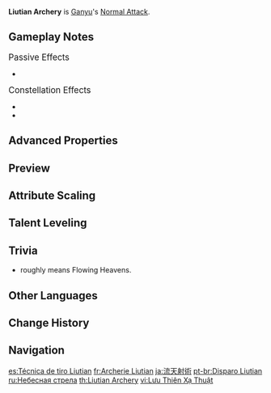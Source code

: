 {{Talent Infobox
|image         = Talent Liutian Archery.png
|character     = Ganyu
|type          = Normal Attack
|info          = '''Normal Attack'''<br>Performs up to 6 consecutive shots with a bow.<br><br>'''Charged Attack'''<br>Performs a more precise [[Aimed Shot]] with increased DMG.<br>While aiming, an icy aura will accumulate on the arrowhead before the arrow is fired. Has different effects based on how long the energy has been charged:<ul><!--
--><li>Charge Level 1: Fires off an icy arrow that deals {{Color|Cryo DMG}}.</li><!--
--><li>Charge Level 2: Fires off a Frostflake Arrow that deals {{Color|Cryo DMG}}. The Frostflake Arrow blooms after hitting its target, dealing {{Color|[[AoE]] Cryo DMG}}.<!--
--></li><!--
--></ul><br>'''Plunging Attack'''<br>Fires off a shower of arrows in mid-air before falling and striking the ground, dealing AoE DMG upon impact.
|utility1      = Charged Attack
|utility2      = Charge Level
|hit1          = 31.7–67.8%
|hit2          = 35.6–76.1%
|hit3          = 45.5–97.2%
|hit4          = 45.5–97.2%
|hit5          = 48.2–103%
|hit6          = 57.6–123%
|aimed         = 43.9–92.8%
|charged_attr  = Aimed Shot Charge Level 1
|charged       = 124–236%
|charged_attr2 = Frostflake Arrow DMG
|charged2      = 128–243%
|charged_attr3 = Frostflake Arrow Bloom DMG
|charged3      = 218–413%
|plunge        = 56.8–120%
|plungeLow     = 114–240%
|plungeHigh    = 142–300%
|scale_att1    = ATK
}}
'''Liutian Archery''' is [[Ganyu]]'s [[Normal Attack]].

==Gameplay Notes==
;<big>Passive Effects</big>
*{{Talent Note|character=Ganyu|talent=Liutian Archery|ascension|1|Undivided Heart}}

;<big>Constellation Effects</big>
*{{Talent Note|constellation|1|Dew-Drinker}}
*{{Talent Note|constellation|6|The Clement}}

==Advanced Properties==
{{Advanced Properties
|title   = Normal Attack 1-Hit
|gu      = &mdash;
|icdtag  = none
|poise   = 11.07
|impulse = 1

|title2   = Normal Attack 2-Hit
|gu2      = &mdash;
|icdtag2  = none
|poise2   = 12.42
|impulse2 = 1

|title3   = Normal Attack 3-Hit
|gu3      = &mdash;
|icdtag3  = none
|poise3   = 15.87
|impulse3 = 1

|title4   = Normal Attack 4-Hit
|gu4      = &mdash;
|icdtag4  = none
|poise4   = 15.87
|impulse4 = 1

|title5   = Normal Attack 5-Hit
|gu5      = &mdash;
|icdtag5  = none
|poise5   = 16.83
|impulse5 = 1

|title6   = Normal Attack 6-Hit
|gu6      = &mdash;
|icdtag6  = none
|poise6   = 20.1
|impulse6 = 1

|title7   = Aimed Shot
|gu7      = &mdash;
|icdtag7  = none
|poise7   = 10
|impulse7 = 2

|title8   = Aimed Shot (Hit Weak Spot)
|gu8      = &mdash;
|icdtag8  = none
|poise8   = 30
|impulse8 = 5

|title9   = Fully-Charged Aimed Shot
|gu9      = 1U<br><small>(w/ [[Dropoff]])</small>
|icdtag9  = none
|poise9   = 20
|impulse9 = 2

|title10   = Fully-Charged Aimed Shot (Hit Weak Spot)
|gu10      = 1U<br><small>(w/ Dropoff)</small>
|icdtag10  = none
|poise10   = 60
|impulse10 = 5

|title11   = Frostflake Arrow
|gu11      = 1U<br><small>(w/ Dropoff)</small>
|icdtag11  = none
|poise11   = 20
|impulse11 = 2

|title12   = Frostflake Arrow (Hit Weak Spot)
|gu12      = 1U<br><small>(w/ Dropoff)</small>
|icdtag12  = none
|poise12   = 60
|impulse12 = 5

|title13   = Frostflake Arrow Bloom
|gu13      = 1U
|icdtag13  = none
|poise13   = 40
|impulse13 = 1

|title14   = Plunging Attack Collision
|gu14      = &mdash;
|icdtag14  = none
|poise14   = 10
|impulse14 = 2

|title15   = Low Plunge
|gu15      = &mdash;
|icdtag15  = none
|poise15   = 50
|impulse15 = 2

|title16   = High Plunge
|gu16      = &mdash;
|icdtag16  = none
|poise16   = 100
|impulse16 = 3
}}

==Preview==
{{Preview
|file1=Liutian Archery Normal Preview
|caption1=Normal Attack

|file2=Liutian Archery Charged Preview
|caption2=Charged Attack

|file3=Liutian Archery Frostflake Arrow Preview
|caption3=Frostflake Arrow

|file4=Liutian Archery Plunging Preview
|caption4=Plunging Attack
}}

==Attribute Scaling==
{{Talent Scaling
|talentType=Normal Attack
|levels=11
|order=hit1,hit2,hit3,hit4,hit5,hit6,charged_title,aimed,fully-chargedaimedshot,frostflakearrowdmg,frostflakearrowbloomdmg,plunge_title,plunge,plungelow,plungehigh
|titles=1-Hit DMG (%),2-Hit DMG (%),3-Hit DMG (%),4-Hit DMG (%),5-Hit DMG (%),6-Hit DMG (%),Charged Attack,Aimed Shot (%),Aimed Shot Charge Level 1 (%),Frostflake Arrow DMG (%),Frostflake Arrow Bloom DMG (%),Plunging Attack,Plunge DMG (%),Low Plunge DMG (%),High Plunge DMG (%)
|hit1_1=31.73
|hit1_2=34.32
|hit1_3=36.9
|hit1_4=40.59
|hit1_5=43.17
|hit1_6=46.13
|hit1_7=50.18
|hit1_8=54.24
|hit1_9=58.3
|hit1_10=62.73
|hit1_11=67.8
|hit2_1=35.6
|hit2_2=38.5
|hit2_3=41.4
|hit2_4=45.54
|hit2_5=48.44
|hit2_6=51.75
|hit2_7=56.3
|hit2_8=60.86
|hit2_9=65.41
|hit2_10=70.38
|hit2_11=76.07
|hit3_1=45.49
|hit3_2=49.2
|hit3_3=52.9
|hit3_4=58.19
|hit3_5=61.89
|hit3_6=66.13
|hit3_7=71.94
|hit3_8=77.76
|hit3_9=83.58
|hit3_10=89.93
|hit3_11=97.2
|hit4_1=45.49
|hit4_2=49.2
|hit4_3=52.9
|hit4_4=58.19
|hit4_5=61.89
|hit4_6=66.13
|hit4_7=71.94
|hit4_8=77.76
|hit4_9=83.58
|hit4_10=89.93
|hit4_11=97.2
|hit5_1=48.25
|hit5_2=52.17
|hit5_3=56.1
|hit5_4=61.71
|hit5_5=65.64
|hit5_6=70.13
|hit5_7=76.3
|hit5_8=82.47
|hit5_9=88.64
|hit5_10=95.37
|hit5_11=103.08
|hit6_1=57.62
|hit6_2=62.31
|hit6_3=67
|hit6_4=73.7
|hit6_5=78.39
|hit6_6=83.75
|hit6_7=91.12
|hit6_8=98.49
|hit6_9=105.86
|hit6_10=113.9
|hit6_11=123.11
|aimed_1=43.86
|aimed_2=47.43
|aimed_3=51
|aimed_4=56.1
|aimed_5=59.67
|aimed_6=63.75
|aimed_7=69.36
|aimed_8=74.97
|aimed_9=80.58
|aimed_10=86.7
|aimed_11=92.82
|fully-chargedaimedshot_1=124
|fully-chargedaimedshot_2=133.3
|fully-chargedaimedshot_3=142.6
|fully-chargedaimedshot_4=155
|fully-chargedaimedshot_5=164.3
|fully-chargedaimedshot_6=173.6
|fully-chargedaimedshot_7=186
|fully-chargedaimedshot_8=198.4
|fully-chargedaimedshot_9=210.8
|fully-chargedaimedshot_10=223.2
|fully-chargedaimedshot_11=235.6
|frostflakearrowdmg_1=128
|frostflakearrowdmg_2=137.6
|frostflakearrowdmg_3=147.2
|frostflakearrowdmg_4=160
|frostflakearrowdmg_5=169.6
|frostflakearrowdmg_6=179.2
|frostflakearrowdmg_7=192
|frostflakearrowdmg_8=204.8
|frostflakearrowdmg_9=217.6
|frostflakearrowdmg_10=230.4
|frostflakearrowdmg_11=243.2
|frostflakearrowbloomdmg_1=217.6
|frostflakearrowbloomdmg_2=233.92
|frostflakearrowbloomdmg_3=250.24
|frostflakearrowbloomdmg_4=272
|frostflakearrowbloomdmg_5=288.32
|frostflakearrowbloomdmg_6=304.64
|frostflakearrowbloomdmg_7=326.4
|frostflakearrowbloomdmg_8=348.16
|frostflakearrowbloomdmg_9=369.92
|frostflakearrowbloomdmg_10=391.68
|frostflakearrowbloomdmg_11=413.44
|plunge_1=56.83
|plunge_2=61.45
|plunge_3=66.08
|plunge_4=72.69
|plunge_5=77.31
|plunge_6=82.6
|plunge_7=89.87
|plunge_8=97.14
|plunge_9=104.41
|plunge_10=112.34
|plunge_11=120.27
|plungelow_1=113.63
|plungelow_2=122.88
|plungelow_3=132.13
|plungelow_4=145.35
|plungelow_5=154.59
|plungelow_6=165.17
|plungelow_7=179.7
|plungelow_8=194.23
|plungelow_9=208.77
|plungelow_10=224.62
|plungelow_11=240.48
|plungehigh_1=141.93
|plungehigh_2=153.49
|plungehigh_3=165.04
|plungehigh_4=181.54
|plungehigh_5=193.1
|plungehigh_6=206.3
|plungehigh_7=224.45
|plungehigh_8=242.61
|plungehigh_9=260.76
|plungehigh_10=280.57
|plungehigh_11=300.37
}}

==Talent Leveling==
{{Talent Upgrade|Ganyu}}

==Trivia==
*{{Lang|Liutian|zh=流天|zh_rm=Liútiān}} roughly means Flowing Heavens.

==Other Languages==
{{Other Languages
|en      = Liutian Archery
|zhs     = 流天射术
|zhs_rm  = Liútiān Shè Shù
|zht     = 流天射術
|zht_rm  = Liútiān Shè Shù
|zh_tl   = Liutian Shooting Technique
|ja      = 流天射術
|ja_rm   = Ryuuten Shajutsu{{Assumed}}
|ja_tl   = Flowing Heavens Archery
|ko      = 유천 사격술
|ko_tl   = Liutian Archery
|es      = Técnica de tiro Liutian
|es_tl   = Liutian Shooting Technique
|fr      = Archerie Liutian
|fr_tl   = Liutian Archery
|ru      = Небесная стрела
|ru_tl   = Heavenly Arrow
|th      = Liutian Archery
|vi      = Lưu Thiên Xạ Thuật
|vi_tl   = 
|de      = Himmlische Schießkunst
|de_tl   = Heavenly Marksmanship
|id      = Liutian Archery
|pt      = Disparo Liutian
|pt_tl   = 
|tr      = Liutian Okçuluğu
|tr_tl   = Liutian Archery
|it      = Arciere di Liutian
|it_tl   = Archer of Liutian
}}

==Change History==
{{Change History|1.2}}

==Navigation==
{{Talent Navbox|Ganyu}}

[[es:Técnica de tiro Liutian]]
[[fr:Archerie Liutian]]
[[ja:流天射術]]
[[pt-br:Disparo Liutian]]
[[ru:Небесная стрела]]
[[th:Liutian Archery]]
[[vi:Lưu Thiên Xạ Thuật]]